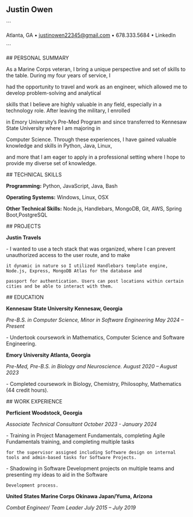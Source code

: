## Justin Owen

\`\`\`

Atlanta, GA • [justinowen22345@gmail.com](mailto:justinowen22345@gmail.com) • 678.333.5684 • LinkedIn

\`\`\`

\## PERSONAL SUMMARY

As a Marine Corps veteran, I bring a unique perspective and set of skills to the table. During my four years of service, I

had the opportunity to travel and work as an engineer, which allowed me to develop problem-solving and analytical

skills that I believe are highly valuable in any field, especially in a technology role. After leaving the military, I enrolled

in Emory University’s Pre-Med Program and since transferred to Kennesaw State University where I am majoring in

Computer Science. Through these experiences, I have gained valuable knowledge and skills in Python, Java, Linux,

and more that I am eager to apply in a professional setting where I hope to provide my diverse set of knowledge.

\## TECHNICAL SKILLS

**Programming:** Python, JavaScript, Java, Bash

**Operating Systems:** Windows, Linux, OSX

**Other Technical Skills:** Node.js, Handlebars, MongoDB, Git, AWS, Spring Boot,PostgreSQL

\## PROJECTS

**Justin Travels**

\- I wanted to use a tech stack that was organized, where I can prevent unauthorized access to the user route, and to make

    it dynamic in nature so I utilized Handlebars template engine, Node.js, Express, MongoDB Atlas for the database and

    passport for authentication. Users can post locations within certain cities and be able to interact with them.

\## EDUCATION

**Kennesaw State University Kennesaw, Georgia**

_Pre-B.S. in Computer Science, Minor in Software Engineering May 2024 – Present_

\- Undertook coursework in Mathematics, Computer Science and Software Engineering.

**Emory University Atlanta, Georgia**

_Pre-Med, Pre-B.S. in Biology and Neuroscience. August 2020 – August 2023_

\- Completed coursework in Biology, Chemistry, Philosophy, Mathematics (44 credit hours).

\## WORK EXPERIENCE

**Perficient Woodstock, Georgia**

_Associate Technical Consultant October 2023 - January 2024_

\- Training in Project Management Fundamentals, completing Agile Fundamentals training, and completing multiple tasks

    for the supervisor assigned including Software design on internal tools and admin-based tasks for Software Projects.

\- Shadowing in Software Development projects on multiple teams and presenting my ideas to aid in the Software

    Development process.

**United States Marine Corps Okinawa Japan/Yuma, Arizona**

_Combat Engineer/ Team Leader July 2015 – July 2019_